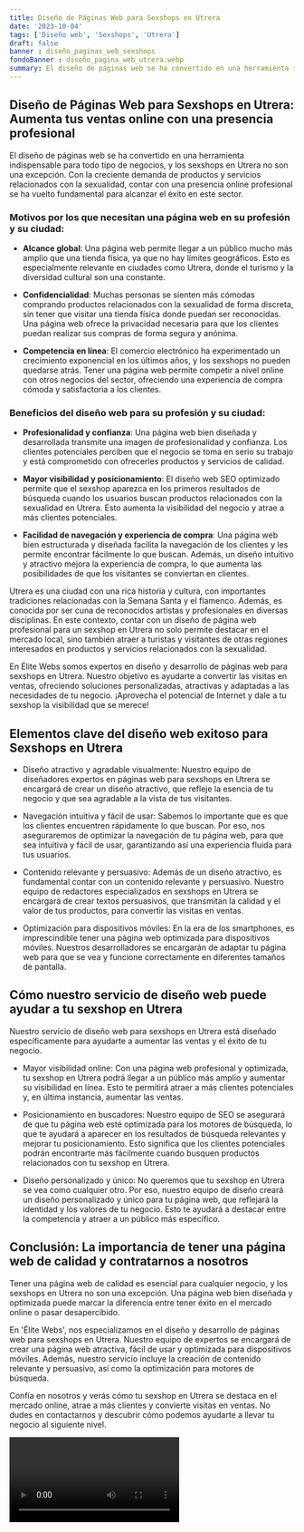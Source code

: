 ```yaml
---
title: Diseño de Páginas Web para Sexshops en Utrera
date: '2023-10-04'
tags: ['Diseño web', 'Sexshops', 'Utrera']
draft: false
banner : diseño_paginas_web_sexshops
fondoBanner : diseño_pagina_web_utrera.webp
summary: El diseño de páginas web se ha convertido en una herramienta indispensable para todo tipo de negocios, y los sexshops en Utrera no son una excepción. Con la creciente demanda de productos y servicios relacionados con la sexualidad, contar con una presencia online profesional se ha vuelto fundamental para alcanzar el éxito en este sector.
---
```


## Diseño de Páginas Web para Sexshops en Utrera: Aumenta tus ventas online con una presencia profesional

El diseño de páginas web se ha convertido en una herramienta indispensable para todo tipo de negocios, y los sexshops en Utrera no son una excepción. Con la creciente demanda de productos y servicios relacionados con la sexualidad, contar con una presencia online profesional se ha vuelto fundamental para alcanzar el éxito en este sector.

### Motivos por los que necesitan una página web en su profesión y su ciudad:

- **Alcance global**: Una página web permite llegar a un público mucho más amplio que una tienda física, ya que no hay límites geográficos. Esto es especialmente relevante en ciudades como Utrera, donde el turismo y la diversidad cultural son una constante.

- **Confidencialidad**: Muchas personas se sienten más cómodas comprando productos relacionados con la sexualidad de forma discreta, sin tener que visitar una tienda física donde puedan ser reconocidas. Una página web ofrece la privacidad necesaria para que los clientes puedan realizar sus compras de forma segura y anónima.

- **Competencia en línea**: El comercio electrónico ha experimentado un crecimiento exponencial en los últimos años, y los sexshops no pueden quedarse atrás. Tener una página web permite competir a nivel online con otros negocios del sector, ofreciendo una experiencia de compra cómoda y satisfactoria a los clientes.

### Beneficios del diseño web para su profesión y su ciudad:

- **Profesionalidad y confianza**: Una página web bien diseñada y desarrollada transmite una imagen de profesionalidad y confianza. Los clientes potenciales perciben que el negocio se toma en serio su trabajo y está comprometido con ofrecerles productos y servicios de calidad.

- **Mayor visibilidad y posicionamiento**: El diseño web SEO optimizado permite que el sexshop aparezca en los primeros resultados de búsqueda cuando los usuarios buscan productos relacionados con la sexualidad en Utrera. Esto aumenta la visibilidad del negocio y atrae a más clientes potenciales.

- **Facilidad de navegación y experiencia de compra**: Una página web bien estructurada y diseñada facilita la navegación de los clientes y les permite encontrar fácilmente lo que buscan. Además, un diseño intuitivo y atractivo mejora la experiencia de compra, lo que aumenta las posibilidades de que los visitantes se conviertan en clientes.

Utrera es una ciudad con una rica historia y cultura, con importantes tradiciones relacionadas con la Semana Santa y el flamenco. Además, es conocida por ser cuna de reconocidos artistas y profesionales en diversas disciplinas. En este contexto, contar con un diseño de página web profesional para un sexshop en Utrera no solo permite destacar en el mercado local, sino también atraer a turistas y visitantes de otras regiones interesados en productos y servicios relacionados con la sexualidad.

En Élite Webs somos expertos en diseño y desarrollo de páginas web para sexshops en Utrera. Nuestro objetivo es ayudarte a convertir las visitas en ventas, ofreciendo soluciones personalizadas, atractivas y adaptadas a las necesidades de tu negocio. ¡Aprovecha el potencial de Internet y dale a tu sexshop la visibilidad que se merece!

<GifSeo />

<Cta />

## Elementos clave del diseño web exitoso para Sexshops en Utrera

- Diseño atractivo y agradable visualmente: Nuestro equipo de diseñadores expertos en páginas web para sexshops en Utrera se encargará de crear un diseño atractivo, que refleje la esencia de tu negocio y que sea agradable a la vista de tus visitantes.

- Navegación intuitiva y fácil de usar: Sabemos lo importante que es que los clientes encuentren rápidamente lo que buscan. Por eso, nos aseguraremos de optimizar la navegación de tu página web, para que sea intuitiva y fácil de usar, garantizando así una experiencia fluida para tus usuarios.

- Contenido relevante y persuasivo: Además de un diseño atractivo, es fundamental contar con un contenido relevante y persuasivo. Nuestro equipo de redactores especializados en sexshops en Utrera se encargará de crear textos persuasivos, que transmitan la calidad y el valor de tus productos, para convertir las visitas en ventas.

- Optimización para dispositivos móviles: En la era de los smartphones, es imprescindible tener una página web optimizada para dispositivos móviles. Nuestros desarrolladores se encargarán de adaptar tu página web para que se vea y funcione correctamente en diferentes tamaños de pantalla.

## Cómo nuestro servicio de diseño web puede ayudar a tu sexshop en Utrera

Nuestro servicio de diseño web para sexshops en Utrera está diseñado específicamente para ayudarte a aumentar las ventas y el éxito de tu negocio.

- Mayor visibilidad online: Con una página web profesional y optimizada, tu sexshop en Utrera podrá llegar a un público más amplio y aumentar su visibilidad en línea. Esto te permitirá atraer a más clientes potenciales y, en última instancia, aumentar las ventas.

- Posicionamiento en buscadores: Nuestro equipo de SEO se asegurará de que tu página web esté optimizada para los motores de búsqueda, lo que te ayudará a aparecer en los resultados de búsqueda relevantes y mejorar tu posicionamiento. Esto significa que los clientes potenciales podrán encontrarte más fácilmente cuando busquen productos relacionados con tu sexshop en Utrera.

- Diseño personalizado y único: No queremos que tu sexshop en Utrera se vea como cualquier otro. Por eso, nuestro equipo de diseño creará un diseño personalizado y único para tu página web, que reflejará la identidad y los valores de tu negocio. Esto te ayudará a destacar entre la competencia y atraer a un público más específico.

## Conclusión: La importancia de tener una página web de calidad y contratarnos a nosotros

Tener una página web de calidad es esencial para cualquier negocio, y los sexshops en Utrera no son una excepción. Una página web bien diseñada y optimizada puede marcar la diferencia entre tener éxito en el mercado online o pasar desapercibido.

En 'Élite Webs', nos especializamos en el diseño y desarrollo de páginas web para sexshops en Utrera. Nuestro equipo de expertos se encargará de crear una página web atractiva, fácil de usar y optimizada para dispositivos móviles. Además, nuestro servicio incluye la creación de contenido relevante y persuasivo, así como la optimización para motores de búsqueda.

Confía en nosotros y verás cómo tu sexshop en Utrera se destaca en el mercado online, atrae a más clientes y convierte visitas en ventas. No dudes en contactarnos y descubrir cómo podemos ayudarte a llevar tu negocio al siguiente nivel.

<Video />

<CtaBot job='Sexshops' city='Utrera'/>

<Gmaps query='Utrera+españa+maps' />